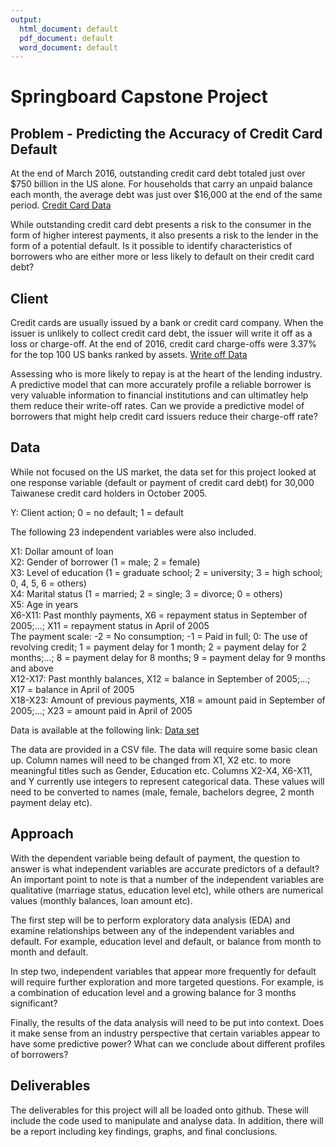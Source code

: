 ```yaml
---
output:
  html_document: default
  pdf_document: default
  word_document: default
---
```

# Springboard Capstone Project 


## Problem - Predicting the Accuracy of Credit Card Default
At the end of March 2016, outstanding credit card debt totaled just over \$750 billion in the US alone. For households that carry an unpaid balance each month, the average debt was just over \$16,000 at the end of the same period. [Credit Card Data](https://www.valuepenguin.com/average-credit-card-debt) 

While outstanding credit card debt presents a risk to the consumer in the form of higher interest payments, it also presents a risk to the lender in the form of a potential default. Is it possible to identify characteristics of borrowers who are either more or less likely to default on their credit card debt?

  
## Client


Credit cards are usually issued by a bank or credit card company.  When the issuer is unlikely to collect credit card debt, the issuer will write it off as a loss or charge-off.  At the end of 2016, credit card charge-offs were 3.37% for the top 100 US banks ranked by assets. [Write off Data](https://fred.stlouisfed.org/series/CORCCT100S) 

Assessing who is more likely to repay is at the heart of the lending industry. A predictive model that can more accurately profile a reliable borrower is very valuable information to financial institutions and can ultimatley help them reduce their write-off rates. Can we provide a predictive model 
of borrowers that might help credit card issuers reduce their charge-off rate?


## Data


While not focused on the US market, the data set for this project looked at one response variable (default or payment of credit card debt) for 30,000 Taiwanese credit card holders in October 2005. 

Y: Client action; 0 = no default; 1 = default

The following 23 independent variables were also included.

X1: Dollar amount of loan<br/>
X2: Gender of borrower (1 = male; 2 = female)<br/>
X3: Level of education (1 = graduate school; 2 = university; 3 = high school; 0, 4, 5, 6 = others)<br/>
X4: Marital status (1 = married; 2 = single; 3 = divorce; 0 = others)<br/>
X5: Age in years<br/>
X6-X11: Past monthly payments, X6 = repayment status in September of 2005;...; X11 = repayment status in April of 2005<br/>
The payment scale: -2 = No consumption; -1 = Paid in full; 0: The use of revolving credit; 1 = payment delay for 1 month; 
2 = payment delay for 2 months;...; 8 = payment delay for 8 months; 9 = payment delay for 9 months and above<br/>
X12-X17: Past monthly balances, X12 = balance in September of 2005;...; X17 = balance in April of 2005<br/>
X18-X23: Amount of previous payments, X18 = amount paid in September of 2005;...; X23 = amount paid in April of 2005<br/>

Data is available at the following link: [Data set](http://archive.ics.uci.edu/ml/datasets/default+of+credit+card+clients)

The data are provided in a CSV file.  The data will require some basic clean up.  Column names will need to be changed from X1, X2 etc. to more meaningful titles such as Gender, Education etc.  Columns X2-X4, X6-X11, and Y currently use integers to represent categorical data.  These values will need to be converted to names (male, female, bachelors degree, 2 month payment delay etc).


## Approach

With the dependent variable being default of payment, the question to answer is what independent variables are accurate predictors of a default? An important point to note is that a number of the independent variables are qualitative (marriage status, education level etc), while others are numerical values (monthly balances, loan amount etc).  

The first step will be to perform exploratory data analysis (EDA) and examine relationships between any of the independent variables and default.  For example, education level and default, or balance from month to month and default. 

In step two, independent variables that appear more frequently for default will require further exploration and more targeted questions. For example, is a combination of education level and a growing balance for 3 months significant? 

Finally, the results of the data analysis will need to be put into context. Does it make sense from an industry perspective that certain variables appear to have some predictive power?  What can we conclude about different profiles of borrowers?


## Deliverables


The deliverables for this project will all be loaded onto github. These will include the code used to manipulate and analyse data.  In addition, there will be a report including key findings, graphs, and final conclusions.
